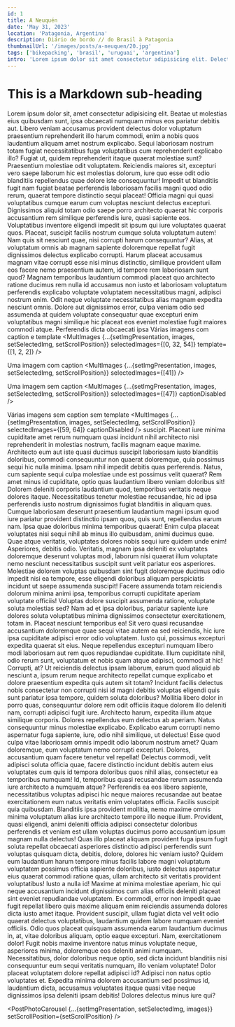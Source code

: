 ```yaml
---
id: 1
title: A Neuquén
date: 'May 31, 2023'
location: 'Patagonia, Argentina'
description: Diário de bordo // do Brasil à Patagonia
thumbnailUrl: '/images/posts/a-neuquen/20.jpg'
tags: ['bikepacking', 'brasil', 'uruguai', 'argentina']
intro: 'Lorem ipsum dolor sit amet consectetur adipisicing elit. Delectus ea quam aspernatur doloremque laborum, iusto inventore dolor! Minus id, modi dolor sunt temporibus soluta corrupti quod debitis quos veritatis officiis.'
---
```


# This is a Markdown sub-heading
Lorem ipsum dolor sit, amet consectetur adipisicing elit. Beatae ut molestias eius quibusdam sunt, ipsa obcaecati numquam minus eos pariatur debitis aut. Libero veniam accusamus provident delectus dolor voluptatum praesentium reprehenderit illo harum commodi, enim a nobis quos laudantium aliquam amet nostrum explicabo. Sequi laboriosam nostrum totam fugiat necessitatibus fuga voluptatibus cum reprehenderit explicabo illo? Fugiat ut, quidem reprehenderit itaque quaerat molestiae sunt? Praesentium molestiae odit voluptatem. Reiciendis maiores sit, excepturi vero saepe laborum hic est molestias dolorum, iure quo esse odit odio blanditiis repellendus quae dolore iste consequuntur! Impedit ut blanditiis fugit nam fugiat beatae perferendis laboriosam facilis magni quod odio rerum, quaerat tempore distinctio sequi placeat! Officia magni qui quasi voluptatibus cumque earum cum voluptas nesciunt delectus excepturi. Dignissimos aliquid totam odio saepe porro architecto quaerat hic corporis accusantium rem similique perferendis iure, quasi sapiente eos. Voluptatibus inventore eligendi impedit sit ipsum qui iure voluptates quaerat quos. Placeat, suscipit facilis nostrum cumque soluta voluptatum autem! Nam quis sit nesciunt quae, nisi corrupti harum consequuntur? Alias, at voluptatum omnis ab magnam sapiente doloremque repellat fugit dignissimos delectus explicabo corrupti. Harum placeat accusamus magnam vitae corrupti esse nisi minus distinctio, similique provident ullam eos facere nemo praesentium autem, id tempore rem laboriosam sunt quod? Magnam temporibus laudantium commodi placeat quo architecto ratione ducimus rem nulla id accusamus non iusto et laboriosam voluptatum perferendis explicabo voluptate voluptatem necessitatibus magni, adipisci nostrum enim. Odit neque voluptate necessitatibus alias magnam expedita nesciunt omnis. Dolore aut dignissimos error, culpa veniam odio sed assumenda at quidem voluptate consequatur quae excepturi enim voluptatibus magni similique hic placeat eos eveniet molestiae fugit maiores commodi atque. Perferendis dicta obcaecati ipsa 
Várias imagens com caption e template
<MultImages
    {...{setImgPresentation, images, setSelectedImg, setScrollPosition}} 
    selectedImages={[0, 32, 54]} 
    template={[1, 2, 2]} 
/>

Uma imagem com caption
<MultImages 
    {...{setImgPresentation, images, setSelectedImg, setScrollPosition}} 
    selectedImages={[41]} 
/>

Uma imagem sem caption
<MultImages 
    {...{setImgPresentation, images, setSelectedImg, setScrollPosition}} 
    selectedImages={[47]} 
    captionDisabled 
/>

Várias imagens sem caption sem template
<MultImages 
    {...{setImgPresentation, images, setSelectedImg, setScrollPosition}} 
    selectedImages={[59, 64]} 
    captionDisabled 
/>
suscipit. Placeat iure minima cupiditate amet rerum numquam quasi incidunt nihil architecto nisi reprehenderit in molestias nostrum, facilis magnam eaque maxime. Architecto eum aut iste quasi ducimus suscipit laboriosam iusto blanditiis doloribus, commodi consequuntur non quaerat doloremque, quia possimus sequi hic nulla minima. Ipsam nihil impedit debitis quas perferendis. Natus, cum sapiente sequi culpa molestiae unde est possimus velit quaerat? Rem amet 
minus id cupiditate, optio quas laudantium libero veniam doloribus sit! Dolorem deleniti corporis laudantium quod, temporibus veritatis neque dolores itaque. Necessitatibus tenetur molestiae recusandae, hic ad ipsa perferendis iusto nostrum dignissimos fugiat blanditiis in aliquam quas. Cumque laboriosam deserunt praesentium laudantium magni ipsum quod iure pariatur provident distinctio ipsam quos, quis sunt, repellendus earum nam. Ipsa quae doloribus minima temporibus quaerat! Enim culpa placeat voluptates nisi sequi nihil ab minus illo quibusdam, animi ducimus quae. Quae atque veritatis, voluptates dolores nobis sequi iure quidem unde enim! Asperiores, debitis odio. Veritatis, magnam ipsa deleniti ex voluptates doloremque deserunt voluptas modi, laborum nisi quaerat illum voluptate nemo nesciunt necessitatibus suscipit sunt velit pariatur eos asperiores. Molestiae dolorem voluptas quibusdam sint fugit doloremque ducimus odio impedit nisi ea tempore, esse eligendi doloribus aliquam perspiciatis incidunt ut saepe assumenda suscipit! Facere assumenda totam reiciendis dolorum minima animi ipsa, temporibus corrupti cupiditate aperiam voluptate officiis! Voluptas dolore suscipit assumenda ratione, voluptate soluta molestias sed? Nam ad et ipsa doloribus, 
pariatur sapiente iure dolores soluta voluptatibus minima dignissimos consectetur exercitationem, totam in. Placeat nesciunt temporibus ea! Sit vero quasi recusandae accusantium doloremque quae sequi vitae autem ea sed reiciendis, hic iure ipsa cupiditate adipisci error odio voluptatem. Iusto qui, possimus excepturi expedita quaerat sit eius. Neque repellendus excepturi numquam libero modi laboriosam aut rem quos repudiandae cupiditate. Illum cupiditate nihil, odio 
rerum sunt, voluptatum et nobis quam atque adipisci, commodi at hic! Corrupti, at? Ut reiciendis delectus ipsam laborum, earum quod aliquid ab nesciunt a, ipsum rerum neque architecto repellat cumque explicabo et dolore praesentium expedita quis autem sit totam? Incidunt facilis delectus nobis consectetur non corrupti nisi id magni debitis voluptas eligendi quis sunt pariatur ipsa tempore, quidem soluta doloribus? Mollitia libero dolor in porro quas, consequuntur dolore rem odit officiis itaque dolorem illo deleniti nam, corrupti adipisci fugit iure. Architecto harum, expedita illum atque similique corporis. Dolores repellendus eum delectus ab aperiam. Natus consequuntur minus molestiae explicabo. Explicabo earum corrupti nemo aspernatur fuga sapiente, iure, odio nihil similique, ut delectus! Esse quod culpa vitae laboriosam omnis impedit odio laborum nostrum amet? Quam doloremque, eum voluptatum nemo corrupti excepturi. Dolores, accusantium quam facere tenetur vel repellat! Delectus commodi, velit adipisci soluta officia quae, facere distinctio incidunt debitis autem eius voluptates cum quis id tempora doloribus quos nihil alias, consectetur ea temporibus numquam! Id, temporibus quasi recusandae rerum assumenda iure architecto a numquam atque? Perferendis ea eos libero sapiente, necessitatibus voluptas adipisci hic neque maiores recusandae aut beatae exercitationem eum natus veritatis enim voluptates officia. Facilis suscipit quia quibusdam. Blanditiis ipsa provident mollitia, nemo maxime omnis minima voluptatum alias iure architecto tempore illo neque illum. Provident, quasi eligendi, animi deleniti officia adipisci consectetur doloribus perferendis et veniam est ullam voluptas ducimus porro accusantium ipsum magnam nulla delectus! Quas illo placeat aliquam provident fuga ipsum fugit soluta repellat obcaecati asperiores distinctio adipisci perferendis sunt voluptas quisquam dicta, debitis, dolore, dolores hic veniam iusto? Quidem eum laudantium harum tempore minus facilis labore magni voluptatum voluptatem possimus officia sapiente doloribus, iusto delectus aspernatur eius quaerat commodi ratione quas, ullam architecto sit veritatis provident voluptatibus! Iusto a nulla id! Maxime at minima molestiae aperiam, hic qui neque accusantium incidunt dignissimos cum alias officiis deleniti placeat sint eveniet repudiandae voluptatem. Ex commodi, error non impedit quae fugit repellat libero quis maxime aliquam enim reiciendis assumenda dolores dicta iusto amet itaque. Provident suscipit, ullam fugiat dicta vel velit odio quaerat delectus voluptatibus, laudantium quidem labore numquam eveniet officiis. Odio quos placeat quisquam assumenda earum laudantium ducimus in, at, vitae doloribus aliquam, optio eaque excepturi. Nam, exercitationem dolor! Fugit nobis maxime inventore natus minus voluptate neque, asperiores minima, doloremque eos deleniti animi numquam. Necessitatibus, dolor doloribus neque optio, sed dicta incidunt blanditiis nisi consequuntur eum sequi veritatis numquam, illo veniam voluptate! Dolor placeat voluptatem dolore repellat adipisci id? Adipisci non natus optio voluptates et. Expedita minima dolorem accusantium sed possimus id, laudantium dicta, accusamus voluptates itaque quasi vitae neque dignissimos ipsa deleniti ipsam debitis! Dolores delectus minus iure qui?

<PostPhotoCarousel {...{setImgPresentation, setSelectedImg, images}} setScrollPosition={setScrollPosition} />

